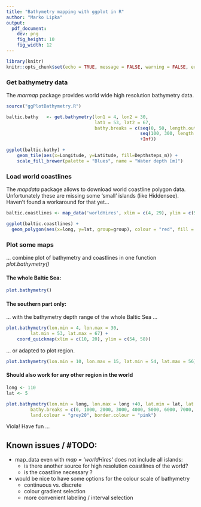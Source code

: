 ```yaml
---
title: "Bathymetry mapping with ggplot in R"
author: "Marko Lipka"
output: 
  pdf_document: 
    dev: png
    fig_height: 10
    fig_width: 12
---
```


```r
library(knitr)
knitr::opts_chunk$set(echo = TRUE, message = FALSE, warning = FALSE, error = FALSE)
```

### Get bathymetry data

The *marmap* package provides world wide high resolution bathymetry data.

```r
source("ggPlotBathymetry.R")
```

```r
baltic.bathy   <- get.bathymetry(lon1 = 4, lon2 = 30, 
                                 lat1 = 53, lat2 = 67,
                                 bathy.breaks = c(seq(0, 50, length.out = 6),
                                                  seq(100, 300, length.out = 3),
                                                  +Inf))

ggplot(baltic.bathy) + 
    geom_tile(aes(x=Longitude, y=Latitude, fill=Depthsteps_m)) +
    scale_fill_brewer(palette = "Blues", name = "Water depth [m]") 
```


### Load world coastlines

The *mapdata* package allows to download world coastline polygon data. Unfortunately these are missing some 'small' islands (like Hiddensee).
Haven't found a workaround for that yet...

```r
baltic.coastlines <- map_data('worldHires', xlim = c(4, 29), ylim = c(50, 66))

ggplot(baltic.coastlines) +
  geom_polygon(aes(x=long, y=lat, group=group), colour = "red", fill = NA)
```


### Plot some maps

... combine plot of bathymetry and coastlines in one function *plot.bathymetry()*

#### The whole Baltic Sea:

```r
plot.bathymetry()
```

#### The southern part only:

... with the bathymetry depth range of the whole Baltic Sea ...

```r
plot.bathymetry(lon.min = 4, lon.max = 30,
         lat.min = 53, lat.max = 67) +
    coord_quickmap(xlim = c(10, 20), ylim = c(54, 58))
```

... or adapted to plot region.

```r
plot.bathymetry(lon.min = 10, lon.max = 15, lat.min = 54, lat.max = 56)
```

#### Should also work for any other region in the world

```r
long <- 110
lat <- 5

plot.bathymetry(lon.min = long, lon.max = long +40, lat.min = lat, lat.max = lat + 15, 
         bathy.breaks = c(0, 1000, 2000, 3000, 4000, 5000, 6000, 7000, +Inf),
         land.colour = "grey20", border.colour = "pink")
```

Viola! Have fun ...

## Known issues / \#TODO:

* map_data even with *map = 'worldHires'* does not include all islands:
    + is there another source for high resolution coastlines of the world?
    + is the coastline necessary ?
* would be nice to have some options for the colour scale of bathymetry
    + continuous vs. discrete
    + colour gradient selection
    + more convenient labeling / interval selection